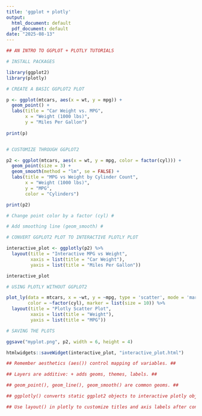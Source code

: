 ---
title: 'ggplot + plotly'
output:
  html_document: default
  pdf_document: default
date: "2025-08-13"
---



```{r}

## AN INTRO TO GGPLOT + PLOTLY TUTORIALS 

# INSTALL PACKAGES

library(ggplot2)
library(plotly)

# CREATE A BASIC GGPLOT2 PLOT

p <- ggplot(mtcars, aes(x = wt, y = mpg)) +
  geom_point() +
  labs(title = "Car Weight vs. MPG",
       x = "Weight (1000 lbs)",
       y = "Miles Per Gallon")
  
print(p)


# CUSTOMIZE THROUGH GGPLOT2 

p2 <- ggplot(mtcars, aes(x = wt, y = mpg, color = factor(cyl))) +
  geom_point(size = 3) +
  geom_smooth(method = "lm", se = FALSE) +
  labs(title = "MPG vs Weight by Cylinder Count",
       x = "Weight (1000 lbs)",
       y = "MPG",
       color = "Cylinders")

print(p2)

# Change point color by a factor (cyl) #

# Add smoothing line (geom_smooth) #

# CONVERT GGPLOT2 PLOT TO INTERACTIVE PLOTLY PLOT

interactive_plot <- ggplotly(p2) %>%
  layout(title = "Interactive MPG vs Weight",
         xaxis = list(title = "Car Weight"),
         yaxis = list(title = "Miles Per Gallon"))

interactive_plot

# USING PLOTLY WITHOUT GGPLOT2 

plot_ly(data = mtcars, x = ~wt, y = ~mpg, type = 'scatter', mode = 'markers',
        color = ~factor(cyl), marker = list(size = 10)) %>%
  layout(title = "Plotly Scatter Plot",
         xaxis = list(title = "Weight"),
         yaxis = list(title = "MPG"))

# SAVING THE PLOTS 

ggsave("myplot.png", p2, width = 6, height = 4)

htmlwidgets::saveWidget(interactive_plot, "interactive_plot.html")

## Remember aesthetics (aes()) control mapping of variables. ##

## Layers are additive: + adds geoms, themes, labels. ##

## geom_point(), geom_line(), geom_smooth() are common geoms. ##

## ggplotly() converts static ggplot2 objects to interactive plotly objects. ##

## Use layout() in plotly to customize titles and axis labels after conversion.V ##



```


